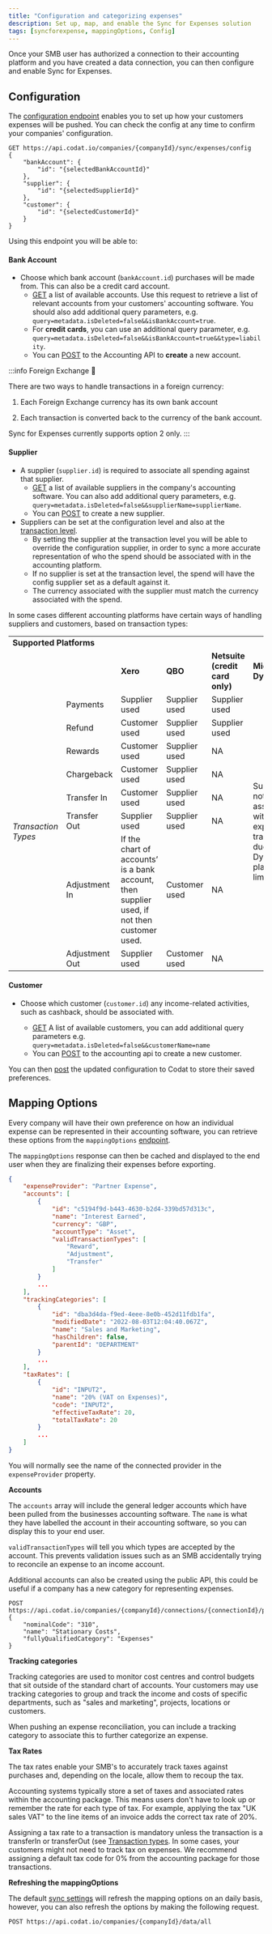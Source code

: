 ```yaml
---
title: "Configuration and categorizing expenses"
description: Set up, map, and enable the Sync for Expenses solution
tags: [syncforexpense, mappingOptions, Config]
---
```


Once your SMB user has authorized a connection to their accounting platform and you have created a data connection, you can then configure and enable Sync for Expenses.

## Configuration

The [configuration endpoint](/sync-for-expenses-api#/operations/get-company-configuration) enables you to set up how your customers expenses will be pushed. 
You can check the config at any time to confirm your companies' configuration.

```http title="Company Config"
GET https://api.codat.io/companies/{companyId}/sync/expenses/config
{
    "bankAccount": {
        "id": "{selectedBankAccountId}"
    },
    "supplier": {
        "id": "{selectedSupplierId}"
    },
    "customer": {
        "id": "{selectedCustomerId}"
    }
}
```

Using this endpoint you will be able to:

#### Bank Account

- Choose which bank account (`bankAccount.id`) purchases will be made from. This can also be a credit card account.
    - [GET](/accounting-api#/operations/get-account) a list of available accounts. Use this request to retrieve a list of relevant accounts from your customers' accounting software. You should also add additional query parameters, e.g. `query=metadata.isDeleted=false&&isBankAccount=true`. 
    - For **credit cards**, you can use an additional query parameter, e.g. `query=metadata.isDeleted=false&&isBankAccount=true&&type=liability`.
    - You can [POST](/accounting-api#/operations/post-account) to the Accounting API to **create** a new account.

:::info Foreign Exchange 💱

There are two ways to handle transactions in a foreign currency:

1. Each Foreign Exchange currency has its own bank account

2. Each transaction is converted back to the currency of the bank account.

Sync for Expenses currently supports option 2 only.
:::

#### Supplier

- A supplier (`supplier.id`) is required to associate all spending against that supplier. 
    - [GET](/accounting-api#/operations/list-suppliers) a list of available suppliers in the company's accounting software. You can also add additional query parameters, e.g. `query=metadata.isDeleted=false&&supplierName=supplierName`.
    - You can [POST](/accounting-api#/operations/create-suppliers) to create a new supplier.
- Suppliers can be set at the configuration level and also at the [transaction level](https://docs.codat.io/sync-for-expenses-api#/operations/create-expense-dataset#request-body).
    - By setting the supplier at the transaction level you will be able to override the configuration supplier, in order to sync a more accurate representation of who the spend should be associated with in the accounting platform. 
    - If no supplier is set at the transaction level, the spend will have the config supplier set as a default against it. 
    - The currency associated with the supplier must match the currency associated with the spend.
 
In some cases different accounting platforms have certain ways of handling suppliers and customers, based on transaction types: 

<table>
  <thead></thead>
  <tbody>
    <tr>
      <td style={{ textAlign: 'center' }} colspan="6"><b>Supported Platforms</b></td>
    </tr>
    <tr>
      <td></td>
      <td></td>
      <td><b>Xero</b></td>
      <td><b>QBO</b></td>
      <td><b>Netsuite (credit card only)</b></td>
      <td><b>Microsoft Dynamics</b></td>
    </tr>
    <tr>
      <td style={{ verticalAlign: 'middle!important' }} rowspan="8"><i>Transaction Types</i></td>
      <td>Payments</td>
      <td>Supplier used</td>
      <td>Supplier used</td>
      <td>Supplier used</td>
      <td style={{ verticalAlign: 'middle!important' }} rowspan="8">Supplier is not associated with expense transactions due to a Dynamics platform limitation.</td>
    </tr>
    <tr>
      <td>Refund</td>
      <td>Customer used</td>
      <td>Supplier used</td>
      <td>Supplier used</td>
    </tr>
    <tr>
      <td>Rewards</td>
      <td>Customer used</td>
      <td>Supplier used</td>
      <td>NA</td>
    </tr>
    <tr>
      <td>Chargeback</td>
      <td>Customer used</td>
      <td>Supplier used</td>
      <td>NA</td>
    </tr>
    <tr>
      <td>Transfer In</td>
      <td>Customer used</td>
      <td>Supplier used</td>
      <td>NA</td>
    </tr>
    <tr>
      <td>Transfer Out</td>
      <td>Supplier used</td>
      <td>Supplier used</td>
      <td>NA</td>
    </tr>
    <tr>
      <td>Adjustment In</td>
      <td>If the chart of accounts’ is a bank account, then supplier used, if not then customer used.</td>
      <td>Customer used</td>
      <td>NA</td>
    </tr>
    <tr>
      <td>Adjustment Out</td>
      <td>Supplier used</td>
      <td>Customer used</td>
      <td>NA</td>
    </tr>
  </tbody>
</table>

#### Customer
<ul>
   <li>
      Choose which customer (<code>customer.id</code>) any income-related activities, such as cashback, should be associated with.  
   </li>
   <ul>
      <li>
         <a href="/accounting-api#/operations/get-customers">GET</a> A list of available customers, you can add additional query parameters e.g. <code>query=metadata.isDeleted=false&&customerName=name</code>
      </li>
      <li>
         You can <a href="/accounting-api#/operations/post-customers">POST</a> to the accounting api to create a new customer.
      </li>
   </ul>
</ul>

You can then [post](sync-for-expenses-api#/operations/save-company-configuration) the updated configuration to Codat to store their saved preferences.

## Mapping Options

Every company will have their own preference on how an individual expense can be represented in their accounting software, you can retrieve these options from the `mappingOptions` [endpoint](/sync-for-expenses-api#/operations/get-mapping-options).

The `mappingOptions` response can then be cached and displayed to the end user when they are finalizing their expenses before exporting.

```json title="Sample mappingOptions response"
{
    "expenseProvider": "Partner Expense",
    "accounts": [
        {
            "id": "c5194f9d-b443-4630-b2d4-339bd57d313c",
            "name": "Interest Earned",
            "currency": "GBP",
            "accountType": "Asset",
            "validTransactionTypes": [
                "Reward",
                "Adjustment",
                "Transfer"
            ]
        }
        ...
    ],
    "trackingCategories": [
        {
            "id": "dba3d4da-f9ed-4eee-8e0b-452d11fdb1fa",
            "modifiedDate": "2022-08-03T12:04:40.067Z",
            "name": "Sales and Marketing",
            "hasChildren": false,
            "parentId": "DEPARTMENT"
        }
        ...
    ],
    "taxRates": [
        {
            "id": "INPUT2",
            "name": "20% (VAT on Expenses)",
            "code": "INPUT2",
            "effectiveTaxRate": 20,
            "totalTaxRate": 20
        }
        ...
    ]
}
```

You will normally see the name of the connected provider in the `expenseProvider` property.

**Accounts**

The `accounts` array will include the general ledger accounts which have been pulled from the businesses accounting software. The `name` is what they have labelled the account in their accounting software, so you can display this to your end user.

`validTransactionTypes` will tell you which types are accepted by the account. This prevents validation issues such as an SMB accidentally trying to reconcile an expense to an income account.

Additional accounts can also be created using the public API, this could be useful if a company has a new category for representing expenses.

``` http title="create new expense account"
POST https://api.codat.io/companies/{companyId}/connections/{connectionId}/push/accounts",
{
    "nominalCode": "310",
    "name": "Stationary Costs",
    "fullyQualifiedCategory": "Expenses"
}
```

**Tracking categories**

Tracking categories are used to monitor cost centres and control budgets that sit outside of the standard chart of accounts. Your customers may use tracking categories to group and track the income and costs of specific departments, such as "sales and marketing", projects, locations or customers.

When pushing an expense reconciliation, you can include a tracking category to associate this to further categorize an expense.

**Tax Rates**

The tax rates enable your SMB's to accurately track taxes against purchases and, depending on the locale, allow them to recoup the tax.

Accounting systems typically store a set of taxes and associated rates within the accounting package. This means users don't have to look up or remember the rate for each type of tax. For example, applying the tax "UK sales VAT" to the line items of an invoice adds the correct tax rate of 20%. 

Assigning a tax rate to a transaction is mandatory unless the transaction is a transferIn or transferOut (see [Transaction types](/sync-for-expenses/sync-process/expense-transactions#transaction-types). In some cases, your customers might not need to track tax on expenses. We recommend assigning a default tax code for 0% from the accounting package for those transactions.

**Refreshing the mappingOptions**

The default [sync settings](GettingStarted#datatypes) will refresh the mapping options on an daily basis, however, you can also refresh the options by making the following request.

``` http
POST https://api.codat.io/companies/{companyId}/data/all
```
